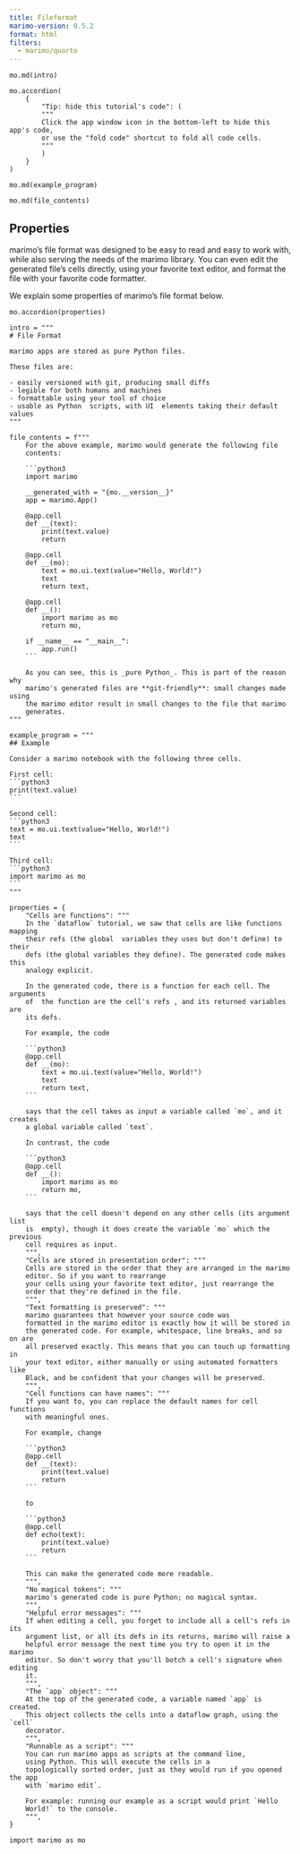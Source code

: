 ```yaml
---
title: Fileformat
marimo-version: 0.5.2
format: html
filters:
  - marimo/quarto
---
```


```.python.marimo
mo.md(intro)
```

```.python.marimo
mo.accordion(
    {
        "Tip: hide this tutorial's code": (
        """
        Click the app window icon in the bottom-left to hide this app's code,
        or use the "fold code" shortcut to fold all code cells.
        """
        )
    }
)
```

```.python.marimo
mo.md(example_program)
```

```.python.marimo
mo.md(file_contents)
```

## Properties

marimo's file format was designed to be easy to read and easy
to work with, while also serving the needs of the marimo library. You can
even edit the generated file's cells directly, using your favorite text
editor, and format the file with your favorite code formatter.

We explain some properties of marimo's file format below.

```.python.marimo
mo.accordion(properties)
```

```.python.marimo
intro = """
# File Format

marimo apps are stored as pure Python files.

These files are:

- easily versioned with git, producing small diffs
- legible for both humans and machines
- formattable using your tool of choice
- usable as Python  scripts, with UI  elements taking their default values
"""
```

````.python.marimo
file_contents = f"""
    For the above example, marimo would generate the following file 
    contents:

    ```python3
    import marimo

    __generated_with = "{mo.__version__}"
    app = marimo.App()

    @app.cell
    def __(text):
        print(text.value)
        return

    @app.cell
    def __(mo):
        text = mo.ui.text(value="Hello, World!")
        text
        return text,

    @app.cell
    def __():
        import marimo as mo
        return mo,

    if __name__ == "__main__":
        app.run()
    ```

    As you can see, this is _pure Python_. This is part of the reason why
    marimo's generated files are **git-friendly**: small changes made using 
    the marimo editor result in small changes to the file that marimo 
    generates.
"""
````

````.python.marimo
example_program = """
## Example

Consider a marimo notebook with the following three cells.

First cell:
```python3
print(text.value)
```

Second cell:
```python3
text = mo.ui.text(value="Hello, World!")
text
```

Third cell:
```python3
import marimo as mo
```
"""
````

````.python.marimo
properties = {
    "Cells are functions": """
    In the `dataflow` tutorial, we saw that cells are like functions mapping 
    their refs (the global  variables they uses but don't define) to their 
    defs (the global variables they define). The generated code makes this 
    analogy explicit.

    In the generated code, there is a function for each cell. The arguments 
    of  the function are the cell's refs , and its returned variables are 
    its defs.

    For example, the code

    ```python3
    @app.cell
    def __(mo):
        text = mo.ui.text(value="Hello, World!")
        text
        return text,
    ```

    says that the cell takes as input a variable called `mo`, and it creates
    a global variable called `text`.

    In contrast, the code

    ```python3
    @app.cell
    def __():
        import marimo as mo
        return mo,
    ```

    says that the cell doesn't depend on any other cells (its argument list 
    is  empty), though it does create the variable `mo` which the previous 
    cell requires as input.
    """,
    "Cells are stored in presentation order": """
    Cells are stored in the order that they are arranged in the marimo 
    editor. So if you want to rearrange
    your cells using your favorite text editor, just rearrange the
    order that they're defined in the file.
    """,
    "Text formatting is preserved": """
    marimo guarantees that however your source code was
    formatted in the marimo editor is exactly how it will be stored in
    the generated code. For example, whitespace, line breaks, and so on are
    all preserved exactly. This means that you can touch up formatting in
    your text editor, either manually or using automated formatters like 
    Black, and be confident that your changes will be preserved.
    """,
    "Cell functions can have names": """
    If you want to, you can replace the default names for cell functions 
    with meaningful ones.

    For example, change

    ```python3
    @app.cell
    def __(text):
        print(text.value)
        return
    ```

    to 

    ```python3
    @app.cell
    def echo(text):
        print(text.value)
        return
    ```

    This can make the generated code more readable.
    """,
    "No magical tokens": """
    marimo's generated code is pure Python; no magical syntax.
    """,
    "Helpful error messages": """
    If when editing a cell, you forget to include all a cell's refs in its
    argument list, or all its defs in its returns, marimo will raise a 
    helpful error message the next time you try to open it in the marimo 
    editor. So don't worry that you'll botch a cell's signature when editing 
    it.
    """,
    "The `app` object": """
    At the top of the generated code, a variable named `app` is created. 
    This object collects the cells into a dataflow graph, using the `cell` 
    decorator. 
    """,
    "Runnable as a script": """
    You can run marimo apps as scripts at the command line,
    using Python. This will execute the cells in a
    topologically sorted order, just as they would run if you opened the app 
    with `marimo edit`.

    For example: running our example as a script would print `Hello 
    World!` to the console.
    """,
}
````

```.python.marimo
import marimo as mo
```
